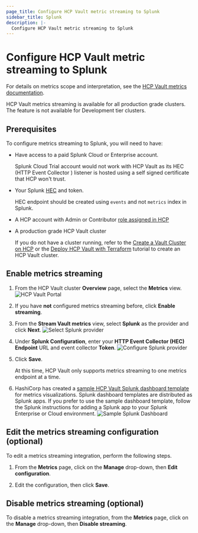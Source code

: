 ```yaml
---
page_title: Configure HCP Vault metric streaming to Splunk
sidebar_title: Splunk
description: |-
  Configure HCP Vault metric streaming to Splunk
---
```


# Configure HCP Vault metric streaming to Splunk

For details on metrics scope and interpretation, see the [HCP Vault metrics
documentation](/hcp/docs/vault/logs-metrics).

<Note title="Availability">

HCP Vault metrics streaming is available for all
production grade clusters. The feature is not available for Development tier
clusters.

</Note>

## Prerequisites

To configure metrics streaming to Splunk, you will need to
have:

- Have access to a paid Splunk Cloud or Enterprise account.

   <Note>

   Splunk Cloud Trial account would not work with HCP Vault as its HEC (HTTP Event Collector ) listener is hosted using a self signed certificate that HCP won't trust.

   </Note>

- Your Splunk [HEC](https://docs.splunk.com/Documentation/Splunk/8.2.2/Data/UsetheHTTPEventCollector) and token.

   <Note>

   HEC endpoint should be created using `events` and not `metrics` index in Splunk.

   </Note>

- A HCP account with Admin or Contributor [role assigned in HCP](/hcp/docs/hcp/create-account)
- A production grade HCP Vault cluster

   <Note>

   If you do not have a cluster running, refer to the [Create a Vault Cluster on
   HCP](/vault/tutorials/cloud/get-started-vault) or  the [Deploy HCP Vault with
   Terraform](/vault/tutorials/cloud-ops/terraform-hcp-provider-vault) tutorial to create an HCP Vault
   cluster.

   </Note>

## Enable metrics streaming

1. From the HCP Vault cluster **Overview** page, select the **Metrics** view.
   ![HCP Vault Portal](/img/cloud/hcp-vault-ui-metrics_nav.png)

1. If you have **not** configured metrics streaming before, click **Enable
   streaming**.

1. From the **Stream Vault metrics** view, select **Splunk** as the provider and click **Next**.
   ![Select Splunk provider](/img/cloud/ui-hcp-vault-metrics-select-splunk.png)

1. Under **Splunk Configuration**, enter your **HTTP Event Collector (HEC)
   Endpoint** URL and event collector **Token**.
   ![Configure Splunk provider](/img/cloud/ui-hcp-vault-metrics-configure-splunk.png)

1. Click **Save**.

   <Note>

   At this time, HCP Vault only supports metrics streaming to one
   metrics endpoint at a time.

   </Note>

1. HashiCorp has created a [sample HCP Vault Splunk dashboard
template](https://splunkbase.splunk.com/app/5733/) for metrics visualizations.
Splunk dashboard templates are distributed as Splunk apps. If you prefer to use
the sample dashboard template, follow the Splunk instructions for adding a
Splunk app to your Splunk Enterprise or Cloud environment.
   ![Sample Splunk Dashboard](/img/cloud/hcp-vault-ui-metrics_splunk_dashboard.png)

## Edit the metrics streaming configuration (optional)

To edit a metrics streaming integration, perform the following steps.

1. From the **Metrics** page, click on the **Manage** drop-down, then **Edit
configuration**.

1. Edit the configuration, then click **Save**.

## Disable metrics streaming (optional)

To disable a metrics streaming integration, from the **Metrics** page, click on
the **Manage** drop-down, then **Disable streaming**.